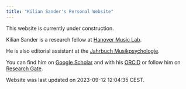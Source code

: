 ```yaml
---
title: "Kilian Sander's Personal Website"
---
```


This website is currently under construction.

Kilian Sander is a research fellow at <a href="https://www.hml.hmtm-hannover.de/">Hanover Music Lab</a>.

He is also editorial assistant at the <a href="https://jbdgm.psychopen.eu/index.php/JBDGM/editorial_team">Jahrbuch Musikpsychologie</a>.

You can find him on <a href="https://scholar.google.com/citations?user=NsY6jwkAAAAJ&hl=de&oi=ao">Google Scholar</a> and with his <a href="https://orcid.org/0000-0003-3770-7483">ORCiD</a> or follow him on
<a href="https://www.researchgate.net/profile/Kilian-Sander">Research Gate</a>.

Website was last updated on 2023-09-12 12:04:35 CEST.
